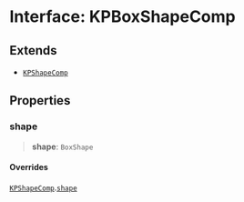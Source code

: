 # Interface: KPBoxShapeComp

## Extends

- [`KPShapeComp`](/KaPlanck/api/interfaces/KPShapeComp)

## Properties

### shape

> **shape**: `BoxShape`

#### Overrides

[`KPShapeComp`](/KaPlanck/api/interfaces/KPShapeComp).[`shape`](/KaPlanck/api/interfaces/KPShapeComp#shape)
